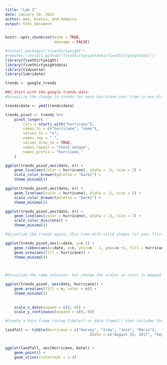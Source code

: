 ```yaml
---
title: "Lab 2"
date: January 30, 2022
author: Amy, Ksenia, and Rebecca
output: html_document
---
```


```r
knitr::opts_chunk$set(echo = TRUE,
                      message = FALSE)

#install.packages("fivethirtyeight")
#remotes::install_github("fivethirtyeightdata/fivethirtyeightdata")
library(fivethirtyeight)
library(fivethirtyeightdata)
library(tidyverse)
library(lubridate)

```

```r
trends <- google_trends

##1.Start with the google trends data.
#Visualize the change in trends for each hurricane over time in one plot with three scales. Map color to a discrete scale.

trends$date <- ymd(trends$date)

trends_pivot <- trends %>% 
	pivot_longer(
		cols = starts_with("hurricane"),
		names_to = c("hurricane", "name"),
		values_to = "n",
		names_sep = "_",
		values_drop_na = TRUE,
		names_repair = "check_unique",
		names_prefix = "hurricane_"
	) 

ggplot(trends_pivot,aes(date, n)) +
	geom_line(aes(color = hurricane), alpha = .5, size = 2) +
	scale_color_brewer(palette = "Dark2") +
	theme_minimal() 

ggplot(trends_pivot,aes(date, n)) +
	geom_line(aes(color = hurricane), alpha = .5, size = 2) +
	scale_color_brewer(palette = "Dark1") +
	theme_minimal() 

ggplot(trends_pivot,aes(date, n)) +	
	geom_line(aes(color = hurricane), alpha = .5, size = 2) +
	scale_color_discrete() +
	theme_minimal()

#Visualize the trends again, this time with solid shapes (if your first plot was already solid shapes, use lines). Hint, geom_area can be difficult to work with if you have a grouping factor. Try geom_ribbon instead.

ggplot(trends_pivot,aes(x=date, y=n )) +
	geom_ribbon(aes(x=date, y=n, ymin=n - 1, ymax=n +1, fill = hurricane, color = hurricane, linetype = hurricane)) +
	geom_area(aes(fill = hurricane)) +
	theme_minimal()
	


#Visualize the same relation, but change the scales so color is mapped to a continuous scale (the other scales should be discrete).

ggplot(trends_pivot, aes(date, hurricane)) +
	geom_area(aes(fill = n, color = n)) +
	theme_minimal() 
	
	
	scale_x_date(expand = c(0, 0)) +
	scale_y_continuous(expand = c(0, 0)) 

#Create a data frame (using tibble() or data.frame()) that includes the dates that each hurricane made landfall. Annotate one of your first two plots to include these reference points with vertical lines (Hint: use geom_vline(), specifying the data source for this layer as this new dataset). You do not have to include text annotations - just the vertical lines, but if you would like to try, look into geom_text() or geom_label(). 

landfall <- tibble(Hurricane = c("Harvey", "Irma", "Jose", "Maria"),
									  (Date = c("August 25, 2017", "September 10, 2017", "Did not make landfall", "September 20, 2017" )))


ggplot(landfall, aes(Hurricane, Date)) +
	geom_point() +
	geom_vline(xintercept = 1:4)


```

